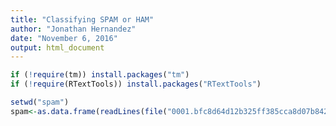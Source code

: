```yaml
---
title: "Classifying SPAM or HAM"
author: "Jonathan Hernandez"
date: "November 6, 2016"
output: html_document
---
```


```r
if (!require(tm)) install.packages("tm")
if (!require(RTextTools)) install.packages("RTextTools")
```

```r
setwd("spam")
spam<-as.data.frame(readLines(file("0001.bfc8d64d12b325ff385cca8d07b84288")))

```
